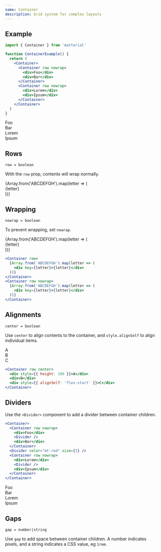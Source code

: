 ```yaml
---
name: Container
description: Grid system for complex layouts
---
```


## Example

```jsx
import { Container } from 'matterial'

function ContainerExample() {
  return (
    <Container>
      <Container row nowrap>
        <div>Foo</div>
        <div>Bar</div>
      </Container>
      <Container row nowrap>
        <div>Lorem</div>
        <div>Ipsum</div>
      </Container>
    </Container>
  )
}
```

<Container>
  <Container row nowrap>
    <div className="surface">Foo</div>
    <div className="surface">Bar</div>
  </Container>
  <Container row nowrap>
    <div className="surface">Lorem</div>
    <div className="surface">Ipsum</div>
  </Container>
</Container>

## Rows

`row = boolean`

With the `row` prop, contents will wrap normally.

<Container row>
  {Array.from('ABCDEFGH').map(letter => (
    <div className="surface" key={letter}>
      {letter}
    </div>
  ))}
</Container>

## Wrapping

`nowrap = boolean`

To prevent wrapping, set `nowrap`.

<Container row nowrap>
  {Array.from('ABCDEFGH').map(letter => (
    <div className="surface" key={letter}>
      {letter}
    </div>
  ))}
</Container>

```jsx
<Container row>
  {Array.from('ABCDEFGH').map(letter => (
    <div key={letter}>{letter}</div>
  ))}
</Container>
<Container row nowrap>
  {Array.from('ABCDEFGH').map(letter => (
    <div key={letter}>{letter}</div>
  ))}
</Container>
```

## Alignments

`center = boolean`

Use `center` to align contents to the container, and `style.alignSelf` to align individual items.

<Container row center>
  <div className="surface" style={{ height: 100 }}>
    A
  </div>
  <div className="surface">B</div>
  <div className="surface" style={{ alignSelf: 'flex-start' }}>
    C
  </div>
</Container>

```jsx
<Container row center>
  <div style={{ height: 100 }}>A</div>
  <div>B</div>
  <div style={{ alignSelf: 'flex-start' }}>C</div>
</Container>
```

## Dividers

Use the `<Divider>` component to add a divider between container children.

```jsx
<Container>
  <Container row nowrap>
    <div>Foo</div>
    <Divider />
    <div>Bar</div>
  </Container>
  <Divider color="mt-red" size={5} />
  <Container row nowrap>
    <div>Lorem</div>
    <Divider />
    <div>Ipsum</div>
  </Container>
</Container>
```

<Container>
  <Container row nowrap>
    <div className="surface">Foo</div>
    <Divider />
    <div className="surface">Bar</div>
  </Container>
  <Divider color="mt-red" size={5} />
  <Container row nowrap>
    <div className="surface">Lorem</div>
    <Divider />
    <div className="surface">Ipsum</div>
  </Container>
</Container>

## Gaps

`gap = number|string`

Use `gap` to add space between container children. A number indicates pixels, and a string indicates a CSS value, eg `1rem`.
